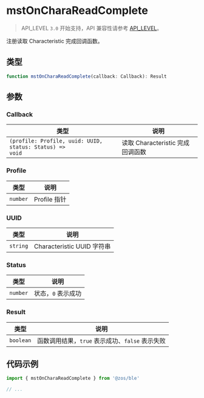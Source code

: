 # mstOnCharaReadComplete

> API_LEVEL `3.0` 开始支持，API 兼容性请参考 [API_LEVEL](../../../../guides/framework/device/compatibility.md)。

注册读取 Characteristic 完成回调函数。

## 类型

```ts
function mstOnCharaReadComplete(callback: Callback): Result
```

## 参数

### Callback

| 类型                                                                    | 说明                             |
| ----------------------------------------------------------------------- | -------------------------------- |
| <code>(profile: Profile, uuid: UUID, status: Status) =&#62; void</code> | 读取 Characteristic 完成回调函数 |

### Profile

| 类型                | 说明         |
| ------------------- | ------------ |
| <code>number</code> | Profile 指针 |

### UUID

| 类型                | 说明                       |
| ------------------- | -------------------------- |
| <code>string</code> | Characteristic UUID 字符串 |

### Status

| 类型                | 说明               |
| ------------------- | ------------------ |
| <code>number</code> | 状态，`0` 表示成功 |

### Result

| 类型                 | 说明                                            |
| -------------------- | ----------------------------------------------- |
| <code>boolean</code> | 函数调用结果，`true` 表示成功、`false` 表示失败 |

## 代码示例

```js
import { mstOnCharaReadComplete } from '@zos/ble'

// ...
```
